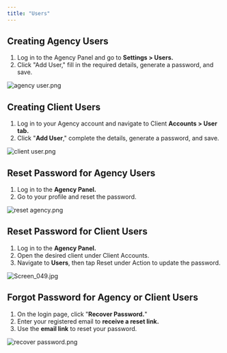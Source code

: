 ```yaml
---
title: "Users"
---
```


## **Creating Agency Users**

1. Log in to the Agency Panel and go to **Settings \> Users.**
2. Click "Add User," fill in the required details, generate a password, and save.

![agency user.png](/images/agencyuser.png)

## **Creating Client Users**

1. Log in to your Agency account and navigate to Client **Accounts \> User tab.**
2. Click "**Add User**," complete the details, generate a password, and save.

![client user.png](/images/clientuser.png)

## **Reset Password for Agency Users**

1. Log in to the **Agency Panel.**
2. Go to your profile and reset the password.

![reset agency.png](/images/resetagency.png)

## **Reset Password for Client Users**

1. Log in to the **Agency Panel.**
2. Open the desired client under Client Accounts.
3. Navigate to **Users**, then tap Reset under Action to update the password.

![Screen_049.jpg](/images/Screen_049.jpg)

## **Forgot Password for Agency or Client Users**

1. On the login page, click "**Recover Password.**"
2. Enter your registered email to **receive a reset link.**
3. Use the **email link** to reset your password.

![recover password.png](/images/recoverpassword.png)